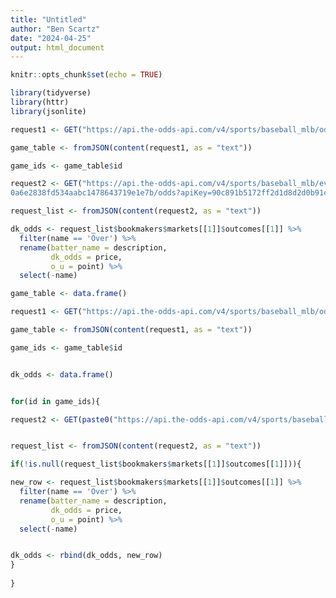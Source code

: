 ---
title: "Untitled"
author: "Ben Scartz"
date: "2024-04-25"
output: html_document
---

```{r setup, include=FALSE}
knitr::opts_chunk$set(echo = TRUE)
```

```{r}
library(tidyverse)
library(httr)
library(jsonlite)
```

```{r}
request1 <- GET("https://api.the-odds-api.com/v4/sports/baseball_mlb/odds/?apiKey=90c891b5172ff2d1d8d2d0b91c46be1b&regions=us")

game_table <- fromJSON(content(request1, as = "text"))

game_ids <- game_table$id
```





```{r}

request2 <- GET("https://api.the-odds-api.com/v4/sports/baseball_mlb/events/	
0a6e2838fd534aabc1478643719e1e7b/odds?apiKey=90c891b5172ff2d1d8d2d0b91c46be1b&regions=us&markets=batter_hits&oddsFormat=american")

request_list <- fromJSON(content(request2, as = "text"))

dk_odds <- request_list$bookmakers$markets[[1]]$outcomes[[1]] %>%
  filter(name == 'Over') %>%
  rename(batter_name = description,
         dk_odds = price,
         o_u = point) %>%
  select(-name)

```

```{r}

game_table <- data.frame()

request1 <- GET("https://api.the-odds-api.com/v4/sports/baseball_mlb/odds/?apiKey=90c891b5172ff2d1d8d2d0b91c46be1b&regions=us")

game_table <- fromJSON(content(request1, as = "text"))

game_ids <- game_table$id


dk_odds <- data.frame()


for(id in game_ids){

request2 <- GET(paste0("https://api.the-odds-api.com/v4/sports/baseball_mlb/events/",id,"/odds?apiKey=90c891b5172ff2d1d8d2d0b91c46be1b&regions=us&markets=batter_hits&oddsFormat=american"))


request_list <- fromJSON(content(request2, as = "text"))

if(!is.null(request_list$bookmakers$markets[[1]]$outcomes[[1]])){  

new_row <- request_list$bookmakers$markets[[1]]$outcomes[[1]] %>%
  filter(name == 'Over') %>%
  rename(batter_name = description,
         dk_odds = price,
         o_u = point) %>%
  select(-name)


dk_odds <- rbind(dk_odds, new_row)
}
  
}
```


